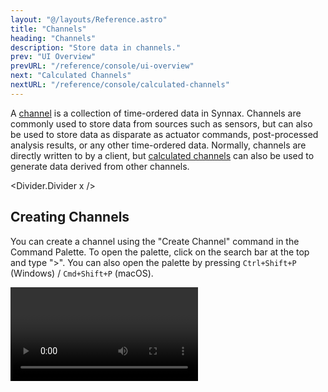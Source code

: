 ```yaml
---
layout: "@/layouts/Reference.astro"
title: "Channels"
heading: "Channels"
description: "Store data in channels."
prev: "UI Overview"
prevURL: "/reference/console/ui-overview"
next: "Calculated Channels"
nextURL: "/reference/console/calculated-channels"
---
```



A [channel](/reference/concepts/channels) is a collection of time-ordered data in
Synnax. Channels are commonly used to store data from sources such as sensors, but can
also be used to store data as disparate as actuator commands, post-processed analysis
results, or any other time-ordered data. Normally, channels are directly written to by a
client, but [calculated channels](/reference/console/calculated-channels) can also be
used to generate data derived from other channels.

<Divider.Divider x />

## Creating Channels

You can create a channel using the "Create Channel" command in the Command Palette. To
open the palette, click on the search bar at the top and type ">". You can also open the
palette by pressing `Ctrl+Shift+P` (Windows) / `Cmd+Shift+P` (macOS).

<Video client:only="react" id="console/channels/create" />

### Channel Creation Parameters

When creating a channel, you will be prompted to fill in the following fields:

<Table>
  <thead>
    <tr>
      <th>Field</th>
      <th>Description</th>
    </tr>
  </thead>
  <tbody>
    <tr>
      <td>Name</td>
      <td>A name for the channel.</td>
    </tr>
    <tr>
      <td>Virtual</td>
      {
        <td>
          If true, the channel will be
          [virtual](/reference/concepts/channels#virtual-channels), meaning no data will
          be permanently stored.
        </td>
      }
    </tr>
    <tr>
      <td>Is Index</td>
      {
        <td>
          If true, the channel will be an{" "}
          <a href="/reference/concepts/channels#index-channels">index channel</a>.
          Otherwise, the channel will be a{" "}
          <a href="/reference/concepts/channels#data-channels">data channel</a>.
        </td>
      }
    </tr>
    <tr>
      <td>Data Type</td>
      {
        <td>
          What data type the channel stores. If the channel is an index channel, then
          the data type must be a timestamp.
        </td>
      }
    </tr>
    <tr>
      <td>Index</td>
      {
        <td>
          For data channels, the index channel used to store timestamps for the data
          channels.
        </td>
      }
    </tr>
  </tbody>
</Table>

### Index vs. Data Channels

Index channels are used to store timestamps for data channels. When creating a data
channel, it must be associated with an index channel. When a data channel records a data
point, that index channel will then store the timestamp for that data point. The
difference between the two types of channels is explained more in the
[channel concepts page](/reference/concepts/channels).

<Divider.Divider x />

## Aliasing Channels

Channels can be [aliased](/reference/concepts/ranges#channel-aliases) under a particular
range. This is useful for naming a channel to something specific for that range. For
example, a channel might represent a port on a specific data acquisition computer and be
called "digital_input_1". However, for a certain test, the channel is used to store
pressure readings, so the name "pressure_01" is more appropriate. To alias a channel,
open the resources toolbar and right-click on the channel you want to alias.

<Video client:only="react" id="console/channels/alias" />

Now, the alias will be shown when the active range matches the one the channel is
aliased for, and the normal channel name will be shown otherwise.

